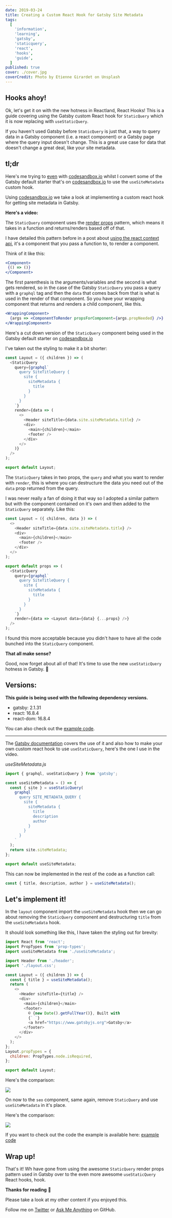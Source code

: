 ```yaml
---
date: 2019-03-24
title: Creating a Custom React Hook for Gatsby Site Metadata
tags:
  [
    'information',
    'learning',
    'gatsby',
    'staticquery',
    'react',
    'hooks',
    'guide',
  ]
published: true
cover: ./cover.jpg
coverCredit: Photo by Etienne Girardet on Unsplash
---
```



## Hooks ahoy!

Ok, let's get it on with the new hotness in Reactland, React Hooks!
This is a guide covering using the Gatsby custom React hook for
`StaticQuery` which it is now replacing with `useStaticQuery`.

If you haven't used Gatsby before `StaticQuery` is just that, a way to
query data in a Gatsby component (i.e. a react component) or a Gatsby
page where the query input doesn't change. This is a great use case
for data that doesn't change a great deal, like your site metadata.

## tl;dr

Here's me trying to [even] with [codesandbox.io] whilst I convert some
of the Gatsby default starter that's on [codesandbox.io] to use the
`useSiteMetadata` custom hook.

Using [codesandbox.io] we take a look at implementing a custom react
hook for getting site metadata in Gatsby.

**Here's a video:**

<YouTube youTubeId="qWay-LjXwbk" />

The `StaticQuery` component uses the [render props] pattern, which
means it takes in a function and returns/renders based off of that.

I have detailed this pattern before in a post about [using the react
context api], it's a component that you pass a function to, to render
a component.

Think of it like this:

```jsx
<Component>
 {() => ()}
</Component>
```

The first parenthesis is the arguments/variables and the second is
what gets rendered, so in the case of the Gatsby `StaticQuery` you
pass a query with a `graphql` tag and then the `data` that comes back
from that is what is used in the render of that component. So you have
your wrapping component that returns and renders a child component,
like this.

```jsx
<WrappingComponent>
  {args => <ComponentToRender propsForComponent={args.propNeeded} />}
</WrappingComponent>
```

Here's a cut down version of the `StaticQuery` component being used in
the Gatsby default starter on [codesandbox.io]

I've taken out the styling to make it a bit shorter:

```js
const Layout = ({ children }) => (
  <StaticQuery
    query={graphql`
      query SiteTitleQuery {
        site {
          siteMetadata {
            title
          }
        }
      }
    `}
    render={data => (
      <>
        <Header siteTitle={data.site.siteMetadata.title} />
        <div>
          <main>{children}</main>
          <footer />
        </div>
      </>
    )}
  />
);

export default Layout;
```

The `StaticQuery` takes in two props, the `query` and what you want to
render with `render`, this is where you can destructure the data you
need out of the `data` prop returned from the query.

I was never really a fan of doing it that way so I adopted a similar
pattern but with the component contained on it's own and then added to
the `StaticQuery` separately. Like this:

```js
const Layout = ({ children, data }) => (
  <>
    <Header siteTitle={data.site.siteMetadata.title} />
    <div>
      <main>{children}</main>
      <footer />
    </div>
  </>
);

export default props => (
  <StaticQuery
    query={graphql`
      query SiteTitleQuery {
        site {
          siteMetadata {
            title
          }
        }
      }
    `}
    render={data => <Layout data={data} {...props} />}
  />
);
```

I found this more acceptable because you didn't have to have all the
code bunched into the `StaticQuery` component.

**That all make sense?**

Good, now forget about all of that! It's time to use the new
`useStaticQuery` hotness in Gatsby. 💪

## Versions:

**This guide is being used with the following dependency versions.**

- gatsby: 2.1.31
- react: 16.8.4
- react-dom: 16.8.4

You can also check out the [example code].

---

The [Gatsby documentation] covers the use of it and also how to make
your own custom react hook to use `useStaticQuery`, here's the one I
use in the video.

_useSiteMetadata.js_

```js
import { graphql, useStaticQuery } from 'gatsby';

const useSiteMetadata = () => {
  const { site } = useStaticQuery(
    graphql`
      query SITE_METADATA_QUERY {
        site {
          siteMetadata {
            title
            description
            author
          }
        }
      }
    `
  );
  return site.siteMetadata;
};

export default useSiteMetadata;
```

This can now be implemented in the rest of the code as a function
call:

```js
const { title, description, author } = useSiteMetadata();
```

## Let's implement it!

In the `layout` component import the `useSiteMetadata` hook then we
can go about removing the `StaticQuery` component and destructuring
`title` from the `useSiteMetadata` hook.

It should look something like this, I have taken the styling out for
brevity:

```js
import React from 'react';
import PropTypes from 'prop-types';
import useSiteMetadata from './useSiteMetadata';

import Header from './header';
import './layout.css';

const Layout = ({ children }) => {
  const { title } = useSiteMetadata();
  return (
    <>
      <Header siteTitle={title} />
      <div>
        <main>{children}</main>
        <footer>
          © {new Date().getFullYear()}, Built with
          {` `}
          <a href="https://www.gatsbyjs.org">Gatsby</a>
        </footer>
      </div>
    </>
  );
};
Layout.propTypes = {
  children: PropTypes.node.isRequired,
};

export default Layout;
```

Here's the comparison:

![](./compareLayout.png)

On now to the `seo` component, same again, remove `StaticQuery` and
use `useSiteMetadata` in it's place.

Here's the comparison:

![](./compareSEO.png)

If you want to check out the code the example is available here:
[example code]

## Wrap up!

That's it! Wh have gone from using the awesome `StaticQuery` render
props pattern used in Gatsby over to the even more awesome
`useStaticQuery` React hooks, hook.

**Thanks for reading** 🙏

Please take a look at my other content if you enjoyed this.

Follow me on [Twitter] or [Ask Me Anything] on GitHub.

<!-- Links -->

[twitter]: https://twitter.com/spences10
[ask me anything]: https://github.com/spences10/ama
[codesandbox.io]: https://codesandbox.io
[render props]: https://reactjs.org/docs/render-props.html
[using the react context api]:
  http://localhost:8899/react-context-api-getting-started
[example code]: https://codesandbox.io/s/1vnvko0zqj
[even]: https://youtu.be/8ruJBKFrRCk?t=93
[gatsby documentation]:
  https://www.gatsbyjs.org/docs/use-static-query/
